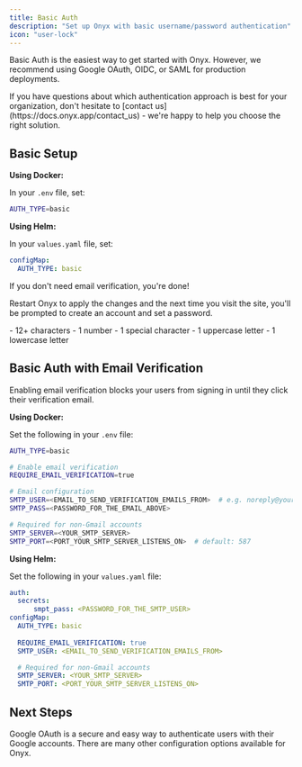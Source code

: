 ```yaml
---
title: Basic Auth
description: "Set up Onyx with basic username/password authentication"
icon: "user-lock"
---
```


Basic Auth is the easiest way to get started with Onyx. However, we recommend using Google OAuth, OIDC, or SAML for production deployments.

<Tip>
  If you have questions about which authentication approach is best for your organization, don't hesitate to [contact us](https://docs.onyx.app/contact_us) - we're happy to help you choose the right solution.
</Tip>

## Basic Setup

**Using Docker:**

In your `.env` file, set:

```bash
AUTH_TYPE=basic
```

**Using Helm:**

In your `values.yaml` file, set:

```yaml
configMap: 
  AUTH_TYPE: basic
```
If you don't need email verification, you're done!

Restart Onyx to apply the changes and the next time you visit the site, you'll be prompted to create an account and set a password.

<Accordion title="Password Requirements">
    - 12+ characters
    - 1 number
    - 1 special character
    - 1 uppercase letter
    - 1 lowercase letter
</Accordion>

## Basic Auth with Email Verification

Enabling email verification blocks your users from signing in until they click their verification email.

**Using Docker:**

Set the following in your `.env` file:

```bash
AUTH_TYPE=basic

# Enable email verification
REQUIRE_EMAIL_VERIFICATION=true

# Email configuration
SMTP_USER=<EMAIL_TO_SEND_VERIFICATION_EMAILS_FROM>  # e.g. noreply@yourcompany.com
SMTP_PASS=<PASSWORD_FOR_THE_EMAIL_ABOVE>

# Required for non-Gmail accounts
SMTP_SERVER=<YOUR_SMTP_SERVER>
SMTP_PORT=<PORT_YOUR_SMTP_SERVER_LISTENS_ON>  # default: 587
```

**Using Helm:**

Set the following in your `values.yaml` file:

```yaml
auth:
  secrets:
      smpt_pass: <PASSWORD_FOR_THE_SMTP_USER>
configMap: 
  AUTH_TYPE: basic
  
  REQUIRE_EMAIL_VERIFICATION: true
  SMTP_USER: <EMAIL_TO_SEND_VERIFICATION_EMAILS_FROM>

  # Required for non-Gmail accounts
  SMTP_SERVER: <YOUR_SMTP_SERVER>
  SMTP_PORT: <PORT_YOUR_SMTP_SERVER_LISTENS_ON>
```

## Next Steps
<CardGroup cols={2}>
  <Card title="Set up Google OAuth" icon="google" href="/deployment/authentication/oauth">
    Google OAuth is a secure and easy way to authenticate users with their Google accounts.
  </Card>
  <Card title="Other Onyx Configuration Options" icon="gear" href="/deployment/configuration/configuration">
    There are many other configuration options available for Onyx.
  </Card>
</CardGroup>